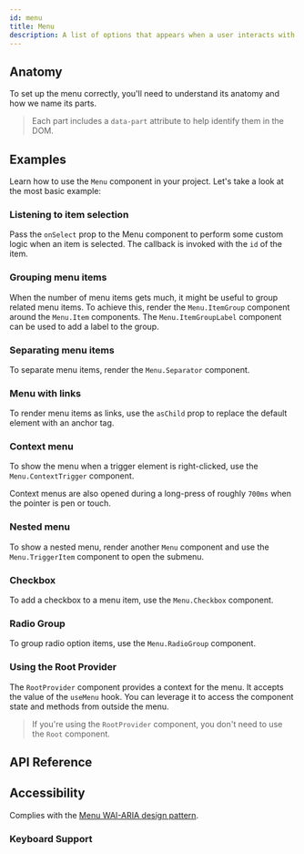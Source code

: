 ```yaml
---
id: menu
title: Menu
description: A list of options that appears when a user interacts with a button.
---
```


<ComponentPreview id="Menu" />

## Anatomy

To set up the menu correctly, you'll need to understand its anatomy and how we name its parts.

> Each part includes a `data-part` attribute to help identify them in the DOM.

<Anatomy id="menu" />

## Examples

Learn how to use the `Menu` component in your project. Let's take a look at the most basic example:

<Example id="basic" />

### Listening to item selection

Pass the `onSelect` prop to the Menu component to perform some custom logic when an item is selected. The callback is
invoked with the `id` of the item.

<Example id="controlled" />

### Grouping menu items

When the number of menu items gets much, it might be useful to group related menu items. To achieve this, render the
`Menu.ItemGroup` component around the `Menu.Item` components. The `Menu.ItemGroupLabel` component can be used to add a
label to the group.

<Example id="group" />

### Separating menu items

To separate menu items, render the `Menu.Separator` component.

<Example id="separator" />

### Menu with links

To render menu items as links, use the `asChild` prop to replace the default element with an anchor tag.

<Example id="links" />

### Context menu

To show the menu when a trigger element is right-clicked, use the `Menu.ContextTrigger` component.

Context menus are also opened during a long-press of roughly `700ms` when the pointer is pen or touch.

<Example id="context" />

### Nested menu

To show a nested menu, render another `Menu` component and use the `Menu.TriggerItem` component to open the submenu.

<Example id="nested" />

### Checkbox

To add a checkbox to a menu item, use the `Menu.Checkbox` component.

<Example id="checkbox" />

### Radio Group

To group radio option items, use the `Menu.RadioGroup` component.

<Example id="radio-group" />

### Using the Root Provider

The `RootProvider` component provides a context for the menu. It accepts the value of the `useMenu` hook. You can
leverage it to access the component state and methods from outside the menu.

<Example id="root-provider" />

> If you're using the `RootProvider` component, you don't need to use the `Root` component.

## API Reference

<ComponentTypes id="menu" />

## Accessibility

Complies with the [Menu WAI-ARIA design pattern](https://www.w3.org/WAI/ARIA/apg/patterns/menubar/).

### Keyboard Support

<KeyBindingsTable id="menu" />
